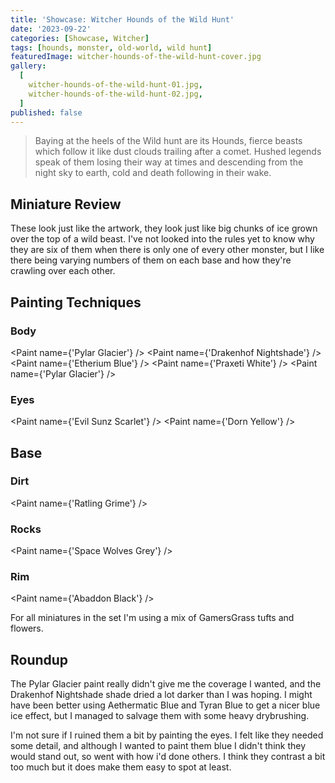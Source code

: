 ```yaml
---
title: 'Showcase: Witcher Hounds of the Wild Hunt'
date: '2023-09-22'
categories: [Showcase, Witcher]
tags: [hounds, monster, old-world, wild hunt]
featuredImage: witcher-hounds-of-the-wild-hunt-cover.jpg
gallery:
  [
    witcher-hounds-of-the-wild-hunt-01.jpg,
    witcher-hounds-of-the-wild-hunt-02.jpg,
  ]
published: false
---
```



> Baying at the heels of the Wild hunt are its Hounds, fierce beasts which follow it like dust clouds trailing after a
> comet. Hushed legends speak of them losing their way at times and descending from the night sky to earth, cold and
> death following in their wake.

## Miniature Review

These look just like the artwork, they look just like big chunks of ice grown over the top of a wild beast. I've not
looked into the rules yet to know why they are six of them when there is only one of every other monster, but I like
there being varying numbers of them on each base and how they're crawling over each other.

## Painting Techniques

### Body

<Paint name={'Pylar Glacier'} />
<Paint name={'Drakenhof Nightshade'} />
<Paint name={'Etherium Blue'} />
<Paint name={'Praxeti White'} />
<Paint name={'Pylar Glacier'} />

### Eyes

<Paint name={'Evil Sunz Scarlet'} />
<Paint name={'Dorn Yellow'} />

## Base

### Dirt

<Paint name={'Ratling Grime'} />

### Rocks

<Paint name={'Space Wolves Grey'} />

### Rim

<Paint name={'Abaddon Black'} />

For all miniatures in the set I'm using a mix of GamersGrass tufts and flowers.

## Roundup

The Pylar Glacier paint really didn't give me the coverage I wanted, and the Drakenhof Nightshade shade dried a lot
darker than I was hoping. I might have been better using Aethermatic Blue and Tyran Blue to get a nicer blue ice
effect, but I managed to salvage them with some heavy drybrushing.

I'm not sure if I ruined them a bit by painting the eyes. I felt like they needed some detail, and although I wanted
to paint them blue I didn't think they would stand out, so went with how i'd done others. I think they contrast a bit
too much but it does make them easy to spot at least.

